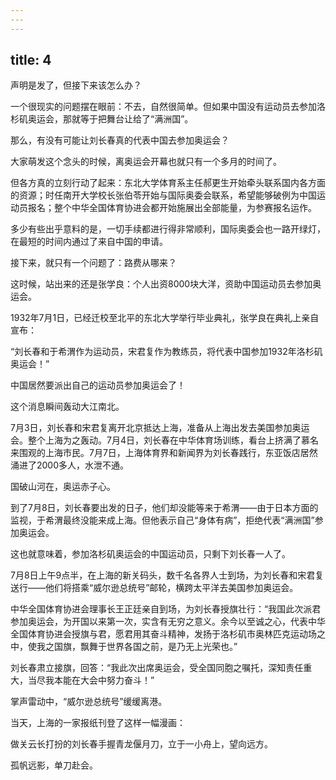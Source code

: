 ```yaml
---
---
---
```

title: 4
---



声明是发了，但接下来该怎么办？

一个很现实的问题摆在眼前：不去，自然很简单。但如果中国没有运动员去参加洛杉矶奥运会，那就等于把舞台让给了“满洲国”。

那么，有没有可能让刘长春真的代表中国去参加奥运会？

大家萌发这个念头的时候，离奥运会开幕也就只有一个多月的时间了。

但各方真的立刻行动了起来：东北大学体育系主任郝更生开始牵头联系国内各方面的资源；时任南开大学校长张伯苓开始与国际奥委会联系，希望能够破例为中国运动员报名；整个中华全国体育协进会都开始施展出全部能量，为参赛报名运作。

多少有些出乎意料的是，一切手续都进行得非常顺利，国际奥委会也一路开绿灯，在最短的时间内通过了来自中国的申请。

接下来，就只有一个问题了：路费从哪来？

这时候，站出来的还是张学良：个人出资8000块大洋，资助中国运动员去参加奥运会。

1932年7月1日，已经迁校至北平的东北大学举行毕业典礼，张学良在典礼上亲自宣布：

“刘长春和于希渭作为运动员，宋君复作为教练员，将代表中国参加1932年洛杉矶奥运会！”

中国居然要派出自己的运动员参加奥运会了！

这个消息瞬间轰动大江南北。

7月3日，刘长春和宋君复离开北京抵达上海，准备从上海出发去美国参加奥运会。整个上海为之轰动。7月4日，刘长春在中华体育场训练，看台上挤满了慕名来围观的上海市民。7月7日，上海体育界和新闻界为刘长春践行，东亚饭店居然涌进了2000多人，水泄不通。

国破山河在，奥运赤子心。

到了7月8日，刘长春要出发的日子，他们却没能等来于希渭——由于日本方面的监视，于希渭最终没能来成上海。但他表示自己“身体有病”，拒绝代表“满洲国”参加奥运会。

这也就意味着，参加洛杉矶奥运会的中国运动员，只剩下刘长春一人了。

7月8日上午9点半，在上海的新关码头，数千名各界人士到场，为刘长春和宋君复送行——他们将搭乘“威尔逊总统号”邮轮，横跨太平洋去美国参加奥运会。

中华全国体育协进会理事长王正廷亲自到场，为刘长春授旗壮行：“我国此次派君参加奥运会，为开国以来第一次，实含有无穷之意义。余今以至诚之心，代表中华全国体育协进会授旗与君，愿君用其奋斗精神，发扬于洛杉矶市奥林匹克运动场之中，使我之国旗，飘舞于世界各国之前，是乃无上光荣也。”

刘长春肃立接旗，回答：“我此次出席奥运会，受全国同胞之嘱托，深知责任重大，当尽我本能在大会中努力奋斗！”

掌声雷动中，“威尔逊总统号”缓缓离港。

当天，上海的一家报纸刊登了这样一幅漫画：

做关云长打扮的刘长春手握青龙偃月刀，立于一小舟上，望向远方。

孤帆远影，单刀赴会。
